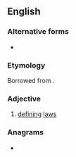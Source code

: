 ==English==

===Alternative forms===
* {{l|en|nomothetical}}

===Etymology===
Borrowed from {{bor|en|grc|νομοθετικός|notext=1}}.

===Adjective===
{{en-adj}}

# {{lb|en|rare}} [[define|defining]] [[law]]s

===Anagrams===
* {{anagrams|en|monothetic}}